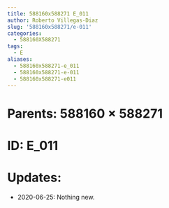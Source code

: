 ```yaml
---
title: 588160x588271 E_011
author: Roberto Villegas-Diaz
slug: '588160x588271/e-011'
categories:
  - 588160X588271
tags:
  - E
aliases:
  - 588160x588271-e_011
  - 588160x588271-e-011
  - 588160x588271-e011
---
```


# **Parents**: 588160 $\times$ 588271
# **ID**: E_011
# **Updates**: 
 - 2020-06-25: Nothing new.
